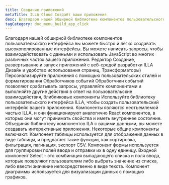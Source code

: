 ```yaml
---
title: Создание приложений
metaTitle: ILLA Cloud Создаёт ваши приложения
desc: Благодаря нашей обширной библиотеке компонентов пользовательского интерфейса вы можете быстро и легко создавать высокополированные интерфейсы с помощью ILLA Cloud.
tagCategory: doc_menu_build_app_click
---
```


Благодаря нашей обширной библиотеке компонентов пользовательского интерфейса вы можете быстро и легко создавать высокополированные интерфейсы. Вы можете написать запросы, чтобы взаимодействовать с данными и использовать JavaScript во многих различных частях вашего приложения.
Редактор
Создание, развертывание и запуск приложений с веб-средой разработки ILLA 
Дизайн и удобство использования страниц, Трансформаторы)
Персонализируйте приложения с помощью пользовательских стилей и форматирования
Обработчиков событий 
Обработчики событий позволяют срабатывать запросы, управляйте компонентами и выполняйте другие действия в ответ на пользовательские взаимодействия,<unk> блибликовые компоненты
Используйте библиотеку пользовательского интерфейса ILLA, чтобы создать пользовательский интерфейс вашего приложения.
Компоненты являются неотъемлемой частью ILLA, и они функционируют аналогично React компонентов, в которых они могут принимать свойства и иметь внутреннее состояние. Объединяя библиотеку компонентов ILA с вашими данными, вы можете создавать интерактивные приложения.
Некоторые общие компоненты включают:
Компонент таблицы используется для отображения данных в виде таблицы, и предлагает такие функции, как сортировка, фильтрация, пагинация, экспорт CSV. 
Компонент формы используется для группировки полей ввода и отправки их в одну единицу. 
Входной компонент Select - это комбинация выпадающего списка и поля ввода, которые позволяют пользователям либо выбрать значение из списка, либо ввести значение непосредственно в виде текста. 
Компонент диаграммы используется для визуализации данных с помощью графиков.
